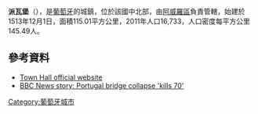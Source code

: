 {{Coord|41|4|N|8|15|W|display=title}}

'''派瓦堡'''（{{lang-pt|Castelo de Paiva}}），是[[葡萄牙|葡萄牙]]的城鎮，位於該國中北部，由[[阿威羅區|阿威羅區]]負責管轄，始建於1513年12月1日，面積115.01平方公里，2011年人口16,733，人口密度每平方公里145.49人。

==參考資料==
*[http://www.valsousa.pt/ Town Hall official website] {{Wayback|url=http://www.valsousa.pt/ |date=20210124230142 }}
*[http://news.bbc.co.uk/2/hi/europe/1202214.stm BBC News story: Portugal bridge collapse 'kills 70'] {{Wayback|url=http://news.bbc.co.uk/2/hi/europe/1202214.stm |date=20210307171536 }}

{{Portugal-geo-stub}}
[[Category:葡萄牙城市|Category:葡萄牙城市]]
